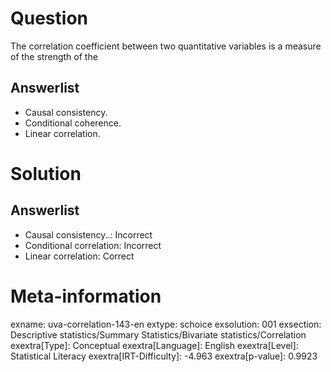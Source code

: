 Question
========

The correlation coefficient between two quantitative variables is a measure of the strength of the

Answerlist
----------

* Causal consistency.
* Conditional coherence.
* Linear correlation.

Solution
========

Answerlist
----------

* Causal consistency..: Incorrect
* Conditional correlation: Incorrect
* Linear correlation: Correct

Meta-information
================
exname: uva-correlation-143-en
extype: schoice
exsolution: 001
exsection: Descriptive statistics/Summary Statistics/Bivariate statistics/Correlation
exextra[Type]: Conceptual
exextra[Language]: English
exextra[Level]: Statistical Literacy
exextra[IRT-Difficulty]: -4.963
exextra[p-value]: 0.9923
